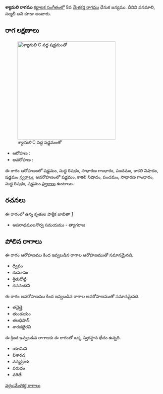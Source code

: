 {{Infobox ragam
	| name          	= శ్యామలి
	| synonym	    	= వనమాలి, సల్మలీ
	| mela          	= 
	| chakra        	= 
	| janaka        	= 
	| type          	= ఔదవ
	| arohanam      	= {{svaraC|S|R1|G2|P|N3|S'}} 
	| avarohanam    	= {{svaraC|S'|N3|P|G2|R1|S}}
	| jeeva         	=
	| chhaya        	=
	| nyasa         	=
	| vishesha      	= 
	| equivalent  		= 
}}
{{కర్ణాటక సంగీత రాగాలు}}
'''శ్యామలి రాగము''' [[కర్ణాటక సంగీతం]]లో 9వ [[మేళకర్త రాగము]] ధేనుక జన్యము. దీనిని వనమాలి, సల్మలీ అని కూడా అంటారు.


==రాగ లక్షణాలు==
[[Image:shyamali_kb2wiki.png|thumb|right|316px|''శ్యామలి'' C వద్ద షడ్జమంతో]]

* ఆరోహణ : {{svaraC|S|R1|G2|P|N3|S'}} 
* అవరోహణ : {{svaraC|S'|N3|P|G2|R1|S}}

ఈ రాగం ఆరోహణంలో షడ్జమం, సుద్ద  రిషభం, సాధారణ  గాంధారం, పంచమం, కాకలి  నిషాదం, షడ్జమం [[స్వరాలు]], అవరోహణంలో షడ్జమం, కాకలి  నిషాదం, పంచమం, సాధారణ  గాంధారం, సుద్ద  రిషభం, షడ్జమం [[స్వరాలు]] ఉంటాయి.

==రచనలు==
ఈ రాగంలో ఉన్న కృతుల పాక్షిక జాబితా [https://github.com/ssrihari/ragavardhini/blob/master/ragas/kritis.psv]
* అపరాధములనొర్వ సమయము - త్యాగరాజ




==పోలిన రాగాలు==
ఈ రాగం ఆరోహణము కింద ఇవ్వబడిన రాగాల ఆరోహణముతో సమానమైనది.
* ద్విపం
*  దుమానం
* శ్రితురొట్టి
* దసనందిని

ఈ రాగం అవరోహణము కింద ఇవ్వబడిన రాగాల అవరోహణముతో సమానమైనది.
* తనైత్తై
* తుండయం
* తలధిపాన్
*  శారదభైరవి

ఈ క్రింద ఇవ్వబడిన రాగాలకు ఈ రాగంతో ఒక్క స్వరస్థాన భేదం ఉన్నది.
* యామిని
* విశారద
* వస్యప్రియ
* వరుధం
* వరితే



[[వర్గం:మేళకర్త రాగాలు]]